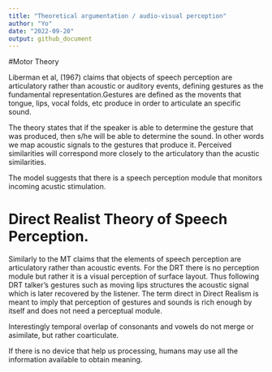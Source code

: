 ```yaml
---
title: "Theoretical argumentation / audio-visual perception"
author: "Yo"
date: "2022-09-20"
output: github_document
---
```

#Motor Theory

Liberman et al, (1967) claims that objects of speech perception are articulatory rather than acoustic or auditory events, defining gestures as the fundamental representation.Gestures are defined as the movents that tongue, lips, vocal folds, etc produce in order to articulate an specific sound. 

The theory states that if the speaker is able to determine the gesture that was produced, then s/he will be able to determine the sound. In other words we map acoustic signals to the gestures that produce it. Perceived similarities will correspond more closely to the articulatory than the acustic similarities. 

The model suggests that there is a speech perception module that monitors incoming acustic stimulation. 

# Direct Realist Theory of Speech Perception. 

Similarly to the MT claims that the elements of speech perception are articulatory rather than acoustic events. For the DRT there is no perception module but rather it is a visual perception of surface layout. Thus following DRT talker's gestures such as moving lips structures the acoustic signal which is later recovered by the listener. The term direct in Direct Realism is meant to imply that perception of gestures and sounds is rich enough by itself and does not need a perceptual module. 

Interestingly temporal overlap of consonants and vowels do not merge or asimilate, but rather coarticulate. 



If there is no device that help us processing, humans may use all the information available to obtain meaning. 











